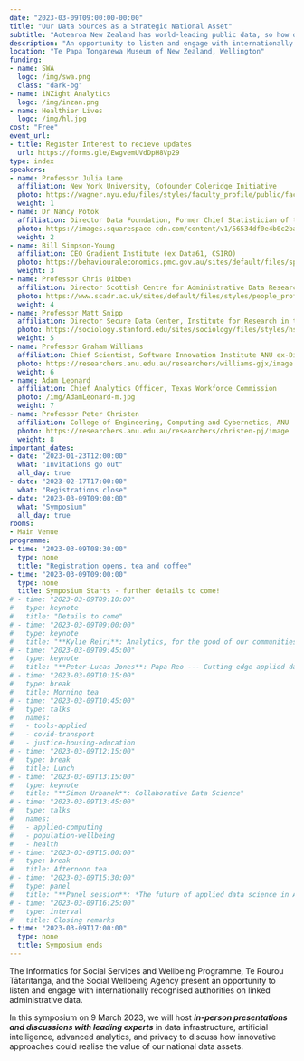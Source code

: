 ```yaml
---
date: "2023-03-09T09:00:00-00:00"
title: "Our Data Sources as a Strategic National Asset"
subtitle: "Aotearoa New Zealand has world-leading public data, so how do we realise the value of these data assets?"
description: "An opportunity to listen and engage with internationally recognised authorities on linked administrative data."
location: "Te Papa Tongarewa Museum of New Zealand, Wellington"
funding:
- name: SWA
  logo: /img/swa.png
  class: "dark-bg"
- name: iNZight Analytics
  logo: /img/inzan.png
- name: Healthier Lives
  logo: /img/hl.jpg
cost: "Free"
event_url:
- title: Register Interest to recieve updates
  url: https://forms.gle/EwgvemUVdDpH8Vp29
type: index
speakers:
- name: Professor Julia Lane
  affiliation: New York University, Cofounder Coleridge Initiative
  photo: https://wagner.nyu.edu/files/styles/faculty_profile/public/faculty/headshots/Julia-Lane_2.jpg?itok=37RrLxC9
  weight: 1
- name: Dr Nancy Potok
  affiliation: Director Data Foundation, Former Chief Statistician of the USA
  photo: https://images.squarespace-cdn.com/content/v1/56534df0e4b0c2babdb6644d/1582925262072-MB2LGDFPG8P9ZB9J54GZ/Nancy_Potok.jpg?format=500w
  weight: 2
- name: Bill Simpson-Young
  affiliation: CEO Gradient Institute (ex Data61, CSIRO)
  photo: https://behaviouraleconomics.pmc.gov.au/sites/default/files/speakers/Bill-Simpson-Young.jpg
  weight: 3
- name: Professor Chris Dibben
  affiliation: Director Scottish Centre for Administrative Data Research, Co-Director International Population Data Linkage Network
  photo: https://www.scadr.ac.uk/sites/default/files/styles/people_profiles_pic/public/Chris%20Dibben.JPG?itok=CnUPwUPt
  weight: 4
- name: Professor Matt Snipp
  affiliation: Director Secure Data Center, Institute for Research in the Social Sciences, Stanford University
  photo: https://sociology.stanford.edu/sites/sociology/files/styles/hs_medium_square_360x360/public/media/people/mattsnipp_2.jpg?h=ec29f111&itok=I0CXNmic
  weight: 5
- name: Professor Graham Williams
  affiliation: Chief Scientist, Software Innovation Institute ANU ex-Director of Data Science at Microsoft
  photo: https://researchers.anu.edu.au/researchers/williams-gjx/image
  weight: 6
- name: Adam Leonard
  affiliation: Chief Analytics Officer, Texas Workforce Commission
  photo: /img/AdamLeonard-m.jpg
  weight: 7
- name: Professor Peter Christen
  affiliation: College of Engineering, Computing and Cybernetics, ANU
  photo: https://researchers.anu.edu.au/researchers/christen-pj/image
  weight: 8
important_dates:
- date: "2023-01-23T12:00:00"
  what: "Invitations go out"
  all_day: true
- date: "2023-02-17T17:00:00"
  what: "Registrations close"
- date: "2023-03-09T09:00:00"
  what: "Symposium"
  all_day: true
rooms:
- Main Venue
programme:
- time: "2023-03-09T08:30:00"
  type: none
  title: "Registration opens, tea and coffee"
- time: "2023-03-09T09:00:00"
  type: none
  title: Symposium Starts - further details to come!
# - time: "2023-03-09T09:10:00"
#   type: keynote
#   title: "Details to come"
# - time: "2023-03-09T09:00:00"
#   type: keynote
#   title: "**Kylie Reiri**: Analytics, for the good of our communities"
# - time: "2023-03-09T09:45:00"
#   type: keynote
#   title: "**Peter-Lucas Jones**: Papa Reo --- Cutting edge applied data"
# - time: "2023-03-09T10:15:00"
#   type: break
#   title: Morning tea
# - time: "2023-03-09T10:45:00"
#   type: talks
#   names:
#   - tools-applied
#   - covid-transport
#   - justice-housing-education
# - time: "2023-03-09T12:15:00"
#   type: break
#   title: Lunch
# - time: "2023-03-09T13:15:00"
#   type: keynote
#   title: "**Simon Urbanek**: Collaborative Data Science"
# - time: "2023-03-09T13:45:00"
#   type: talks
#   names:
#   - applied-computing
#   - population-wellbeing
#   - health
# - time: "2023-03-09T15:00:00"
#   type: break
#   title: Afternoon tea
# - time: "2023-03-09T15:30:00"
#   type: panel
#   title: "**Panel session**: *The future of applied data science in Aotearoa --- Opportunities and issues*"
# - time: "2023-03-09T16:25:00"
#   type: interval
#   title: Closing remarks
- time: "2023-03-09T17:00:00"
  type: none
  title: Symposium ends
---
```


The Informatics for Social Services and Wellbeing Programme, Te Rourou Tātaritanga, and the Social Wellbeing Agency present an opportunity to listen and engage with internationally recognised authorities on linked administrative data.

In this symposium on 9 March 2023, we will host ***in-person presentations and discussions with leading experts*** in data infrastructure, artificial intelligence, advanced analytics, and privacy to discuss how innovative approaches could realise the value of our national data assets.
